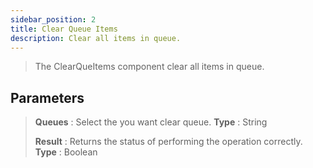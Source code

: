 ---
sidebar_position: 2
title: Clear Queue Items
description: Clear all items in queue.
---
> The ClearQueItems component clear all items in queue.

## Parameters

> **Queues** : Select the you want clear queue. **Type** : String
>
> **Result** : Returns the status of performing the operation correctly. **Type** : Boolean